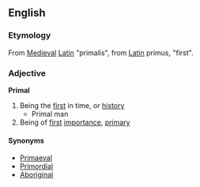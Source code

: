 ==English==
===Etymology===
From [[Medieval]] [[Latin]] "primalis", from [[Latin]] primus, "first".

===Adjective===
'''Primal'''

#Being the [[first]] in time, or [[history]]
#*Primal man
#Being of [[first]] [[importance]], [[primary]]

====Synonyms====
*[[Primaeval]]
*[[Primordial]]
*[[Aboriginal]]